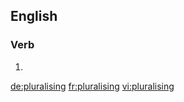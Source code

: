 ==English==

===Verb===
{{head|en|present participle}}

# {{present participle of|pluralise|lang=en|nocat=1}}

[[de:pluralising]]
[[fr:pluralising]]
[[vi:pluralising]]